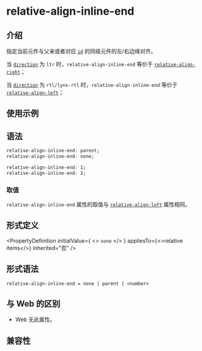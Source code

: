 # relative-align-inline-end

## 介绍

指定当前元件与父亲或者对应 [`id`](./relative-id.mdx) 的同级元件的左/右边缘对齐。

当 [`direction`](./direction.mdx) 为 `ltr` 时，`relative-align-inline-end` 等价于 [`relative-align-right`](./relative-align-right.mdx)；

当 [`direction`](./direction.mdx) 为 `rtl/lynx-rtl` 时，`relative-align-inline-end` 等价于 [`relative-align-left`](./relative-align-left.mdx)；

## 使用示例


<Go
  example="css-api"
  entry="src/relative-align-inline-end"
  defaultFile="src/relative-align-inline-end/App.tsx"
  img="/assets/doc/css/relative-align-inline-end.png"
  defaultEntryFile="dist/relative-align-inline-end.lynx.bundle"
  entry="src/relative-align-inline-end"
/>

## 语法

```css
relative-align-inline-end: parent;
relative-align-inline-end: none;

relative-align-inline-end: 1;
relative-align-inline-end: 2;
```

### 取值

`relative-align-inline-end` 属性的取值与 [`relative-align-left`](./relative-align-left) 属性相同。

## 形式定义


<PropertyDefinition
  initialValue={
    <>
      <code>none</code>
    </>
  }
  appliesTo={<>relative items</>}
  inherited="否"
/>

## 形式语法

```
relative-align-inline-end = none | parent | <number>
```

## 与 Web 的区别

- Web 无此属性。

## 兼容性


<LegacyCompatTable metadata="css/properties/relative-align-inline-end" />
